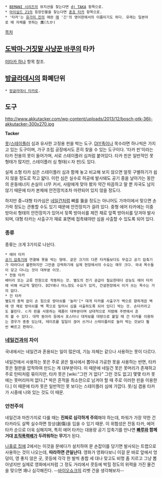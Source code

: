  * [[BEMANI 시리즈]]의 뮤지션을 찾는다면 [[dj TAKA]] 항목으로.
 * [[아이실드 21]]의 등장인물을 찾는다면 [[혼죠 타카]] 항목으로.
 * '타카'는 [[유가미 진]]의 애완 [[매]] '긴'의 영어판에서의 이름이기도 하다. 유래는 일본어로 매 자체를 뜻하는 鷹(たか)


[[목차]]

== [[도박마-거짓말 사냥꾼 바쿠]]의 타카 ==
[[미타카 하나]] 항목 참조.
== [[방글라데시]]의 화폐단위 ==
 * [[방글라데시 타카]]로.
== 도구 ==
http://www.akkutacker.com/wp-content/uploads/2013/12/bosch-ptk-36li-akkutacker-300x270.jpg

'''Tacker'''

[[못]]/[[스테이플러]] 심과 유사한 고정용 핀을 박는 도구. [[DIY]]족이나 목수라면 하나씩은 가지고 있는 도구이며, 가구 조립 공장에서도 흔히 찾을 수 있는 도구이다. '타카 핀'이라는 타카 전용의 못이 들어가며, 서로 스테이플러 심처럼 붙어있다. 타카 핀은 일반적인 못 형태가 많지만, 스테이플러 심 형태(ㄷ자 핀)도 있다.

실제 소형 타카 심은 스테이플러 심과 함께 놓고 비교해 보지 않으면 얼핏 구별하기가 쉽지 않을 정도로 작고 얇다. 이런 심은 실수로 허공에 발사돼도 공기 중을 날아가는 동안의 운동에너지 손실이 너무 커서, 사람에게 맞아 봤자 약간 따끔하고 말 뿐 자국도 남지 않기 때문에 타카 본체에 안전장치조차 마련되어 있지 않을 정도다.

하지만 중~대형 타카심은 [[네일건]]처럼 뼈를 뚫을 정도는 아니어도 가까이에서 맞으면 손가락 정도는 관통할 수도 있기 때문에 안전장치가 걸려 있다. 중형 에어 타카에는 이중 방아쇠 형태의 안전장치가 있어서 뒷쪽 방아쇠를 제낀 채로 앞쪽 방아쇠를 당겨야 발사되며, 대형 타카는 사출구가 재료 표면에 접촉돼야만 심을 사출할 수 있도록 되어 있다.

=== 종류 ===
종류는 크게 3가지로 나뉜다.

 * 에어 타카
 [[공기 압축기]]에 연결해 못을 박는 형태. 같은 크기의 다른 타카들보다도 무겁고 공기 압축기가 따라다녀 불편하지만 그만큼 강력하기에 실제 현장에서의 수요는 매우 크다. 국내 목수들이 갖고 다니는 것이 대부분 이것.
 * 전동 타카
 배터리 또는 교류 전원으로 작동하는 것. 별도의 전기 공급이 필요한데다 성능도 에어 타카에 비해 비교적 딸린다. DIY에나 어느정도 수요가 있지, 건설현장에서 이거 쓰는 목수는 거의 없다.
 * 건 타카
 별도의 동력 없이 손 힘으로 방아쇠를 '눌러'[* 대개 타카를 사출구가 벽으로 향하게끔 벽에 댄 채로 방아쇠를 벽 쪽으로 밀어서 심을 사출하도록 되어 있다] 박는 것. 손타카라고도 불린다. ㄷ자 핀을 사용하는 제품이 대부분이며 상대적으로 저렴해 주변에서 흔히 볼 수 있다. 대학 동아리 등에서 포스터나 대자보를 대량으로 붙일 때 건 타카를 이용하는 경우가 종종 있는데, 테이프를 일일이 끊어 쓰거나 스테이플러로 눌러 박는 것보다 훨씬 빠르고 편하다.

=== [[네일건]]과의 차이 ===
국내에서는 네일건과 혼용되는 일이 많은데, 기능 자체는 같으나 사용하는 못이 다르다.

네일건에서 사용하는 못은 주로 굵은 철사에서 뽑아내 가공한 못을 사용하는 반면, 타카 못은 철판을 압착하여 만드는 게 대부분이다. 이 때문에 네일건 못은 못머리가 존재하고 주로 탄띠처럼 묶이지만, 타카 못은 [wiki:"그런 거 없다" 그런 것도 없고] 몇몇 타카 못에는 못머리마저 없다.[* 박은 흔적을 최소한으로 남겨야 할 때 주로 이러한 핀을 이용한다.] 이 때문에 타카 못은 일반적인 못 보다는 스테이플러 심에 가깝다. 못/심 겸용 타카가 시중에 나와 있는 것도 이 때문.

=== 안전주의 ===

네일건과 마찬가지로 다룰 때는 '''진짜로 심각하게 주의'''해야 하는데, 파워가 가장 약한 건 타카라도 살짝 실수하면 창상(創傷)을 입을 수 있기 때문. 이 위험성은 전동 타카, 에어 타카 순으로 더욱 심해지며, 특히 에어 타카는 대용량 공기 압축기를 만나면 '''[[빠루]]와 함께 거대 [[조직폭력배]]가 두려워하는 무기'''가 된다.

[[나홀로 집에]] 2에서는 이것을 문에다가 설치하여 문 손잡이를 당기면 발사되는 트랩으로 사용하는 것이 나오는데, '''따라하면 큰일난다'''. 영화가 영화다보니 이걸 문 바로 앞에서 엉덩이, 영 좋지 않은 곳, 콧등에 각각 한 발씩 총합 세 대나 맞고도 비명 좀 지르고 그냥 뽑아냈지만 실제로 영화에서처럼 그 정도 거리에서 콧등에 박힐 정도의 위력을 가진 물건을 맞으면 꽤나 심각해진다. --[[바이오쇼크]]의 리벳 건을 생각해보자--
